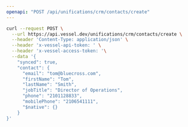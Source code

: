 ```yaml
---
openapi: "POST /api/unifications/crm/contacts/create"
---
```


<RequestExample>

```bash Request
curl --request POST \
  --url https://api.vessel.dev/unifications/crm/contacts/create \
  --header 'Content-Type: application/json' \
  --header 'x-vessel-api-token: ' \
  --header 'x-vessel-access-token: '\
  --data '{
    "synced": true,
    "contact": {
      "email": "tom@bluecross.com",
      "firstName": "Tom",
      "lastName": "Smith",
      "jobTitle": "Director of Operations",
      "phone": "2101128833",
      "mobilePhone": "2106541111",
      "$native": {}
    }
}'
```

</RequestExample>
